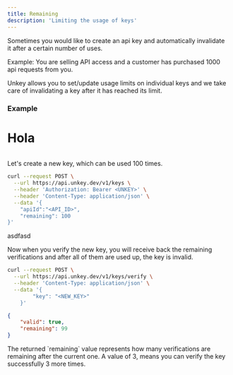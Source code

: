 ```yaml
---
title: Remaining
description: 'Limiting the usage of keys'
---
```


Sometimes you would like to create an api key and automatically invalidate it after a certain number of uses.

Example:
You are selling API access and a customer has purchased 1000 api requests from you.

Unkey allows you to set/update usage limits on individual keys and we take care of invalidating a key after it has reached its limit.

### Example

# Hola

```text
```

Let's create a new key, which can be used 100 times.

```bash
curl --request POST \
  --url https://api.unkey.dev/v1/keys \
  --header 'Authorization: Bearer <UNKEY>' \
  --header 'Content-Type: application/json' \
  --data '{
	"apiId":"<API_ID>",
	"remaining": 100
}'
```

asdfasd

Now when you verify the new key, you will receive back the remaining verifications and after all of them are used up, the key is invalid.

```bash
curl --request POST \
  --url https://api.unkey.dev/v1/keys/verify \
  --header 'Content-Type: application/json' \
  --data '{
		"key": "<NEW_KEY>"
	}'
```

```json
{
	"valid": true,
	"remaining": 99
}
```

<Note>
The returned `remaining` value represents how many verifications are remaining after the current one.
A value of 3, means you can verify the key successfully 3 more times.
</Note>